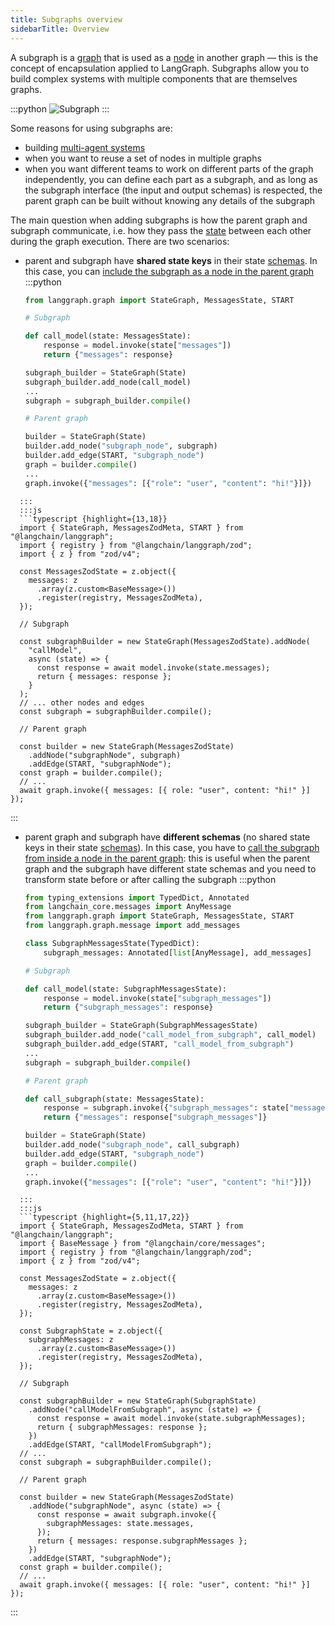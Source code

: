 ```yaml
---
title: Subgraphs overview
sidebarTitle: Overview
---
```



<AlphaCallout />

A subgraph is a [graph](/oss/langgraph/graph-api#graphs) that is used as a [node](/oss/langgraph/graph-api#nodes) in another graph — this is the concept of encapsulation applied to LangGraph. Subgraphs allow you to build complex systems with multiple components that are themselves graphs.

:::python
![Subgraph](/oss/images/subgraph.png)
:::

Some reasons for using subgraphs are:

* building [multi-agent systems](/oss/langgraph/multi-agent)
* when you want to reuse a set of nodes in multiple graphs
* when you want different teams to work on different parts of the graph independently, you can define each part as a subgraph, and as long as the subgraph interface (the input and output schemas) is respected, the parent graph can be built without knowing any details of the subgraph

The main question when adding subgraphs is how the parent graph and subgraph communicate, i.e. how they pass the [state](/oss/langgraph/graph-api#state) between each other during the graph execution. There are two scenarios:

* parent and subgraph have **shared state keys** in their state [schemas](/oss/langgraph/graph-api#state). In this case, you can [include the subgraph as a node in the parent graph](/oss/langgraph/use-subgraphs#shared-state-schemas)
  :::python
  ```python {highlight={12,17}}
  from langgraph.graph import StateGraph, MessagesState, START
  
  # Subgraph
  
  def call_model(state: MessagesState):
      response = model.invoke(state["messages"])
      return {"messages": response}
  
  subgraph_builder = StateGraph(State)
  subgraph_builder.add_node(call_model)
  ...
  subgraph = subgraph_builder.compile()
  
  # Parent graph
  
  builder = StateGraph(State)
  builder.add_node("subgraph_node", subgraph)
  builder.add_edge(START, "subgraph_node")
  graph = builder.compile()
  ...
  graph.invoke({"messages": [{"role": "user", "content": "hi!"}]})
```
  :::
  :::js
  ```typescript {highlight={13,18}}
  import { StateGraph, MessagesZodMeta, START } from "@langchain/langgraph";
  import { registry } from "@langchain/langgraph/zod";
  import { z } from "zod/v4";

  const MessagesZodState = z.object({
    messages: z
      .array(z.custom<BaseMessage>())
      .register(registry, MessagesZodMeta),
  });
  
  // Subgraph
  
  const subgraphBuilder = new StateGraph(MessagesZodState).addNode(
    "callModel",
    async (state) => {
      const response = await model.invoke(state.messages);
      return { messages: response };
    }
  );
  // ... other nodes and edges
  const subgraph = subgraphBuilder.compile();
  
  // Parent graph
  
  const builder = new StateGraph(MessagesZodState)
    .addNode("subgraphNode", subgraph)
    .addEdge(START, "subgraphNode");
  const graph = builder.compile();
  // ...
  await graph.invoke({ messages: [{ role: "user", content: "hi!" }] });
```
  :::
* parent graph and subgraph have **different schemas** (no shared state keys in their state [schemas](/oss/langgraph/graph-api#state)). In this case, you have to [call the subgraph from inside a node in the parent graph](/oss/langgraph/use-subgraphs#different-state-schemas): this is useful when the parent graph and the subgraph have different state schemas and you need to transform state before or after calling the subgraph
  :::python
  ```python {highlight={7,11,19,28}}
  from typing_extensions import TypedDict, Annotated
  from langchain_core.messages import AnyMessage
  from langgraph.graph import StateGraph, MessagesState, START
  from langgraph.graph.message import add_messages
  
  class SubgraphMessagesState(TypedDict):
      subgraph_messages: Annotated[list[AnyMessage], add_messages]
  
  # Subgraph
  
  def call_model(state: SubgraphMessagesState):
      response = model.invoke(state["subgraph_messages"])
      return {"subgraph_messages": response}
  
  subgraph_builder = StateGraph(SubgraphMessagesState)
  subgraph_builder.add_node("call_model_from_subgraph", call_model)
  subgraph_builder.add_edge(START, "call_model_from_subgraph")
  ...
  subgraph = subgraph_builder.compile()
  
  # Parent graph
  
  def call_subgraph(state: MessagesState):
      response = subgraph.invoke({"subgraph_messages": state["messages"]})
      return {"messages": response["subgraph_messages"]}
  
  builder = StateGraph(State)
  builder.add_node("subgraph_node", call_subgraph)
  builder.add_edge(START, "subgraph_node")
  graph = builder.compile()
  ...
  graph.invoke({"messages": [{"role": "user", "content": "hi!"}]})
```
  :::
  :::js
  ```typescript {highlight={5,11,17,22}}
  import { StateGraph, MessagesZodMeta, START } from "@langchain/langgraph";
  import { BaseMessage } from "@langchain/core/messages";
  import { registry } from "@langchain/langgraph/zod";
  import { z } from "zod/v4";
  
  const MessagesZodState = z.object({
    messages: z
      .array(z.custom<BaseMessage>())
      .register(registry, MessagesZodMeta),
  });
  
  const SubgraphState = z.object({
    subgraphMessages: z
      .array(z.custom<BaseMessage>())
      .register(registry, MessagesZodMeta),
  });
  
  // Subgraph
  
  const subgraphBuilder = new StateGraph(SubgraphState)
    .addNode("callModelFromSubgraph", async (state) => {
      const response = await model.invoke(state.subgraphMessages);
      return { subgraphMessages: response };
    })
    .addEdge(START, "callModelFromSubgraph");
  // ...
  const subgraph = subgraphBuilder.compile();
  
  // Parent graph
  
  const builder = new StateGraph(MessagesZodState)
    .addNode("subgraphNode", async (state) => {
      const response = await subgraph.invoke({
        subgraphMessages: state.messages,
      });
      return { messages: response.subgraphMessages };
    })
    .addEdge(START, "subgraphNode");
  const graph = builder.compile();
  // ...
  await graph.invoke({ messages: [{ role: "user", content: "hi!" }] });
```
  :::
